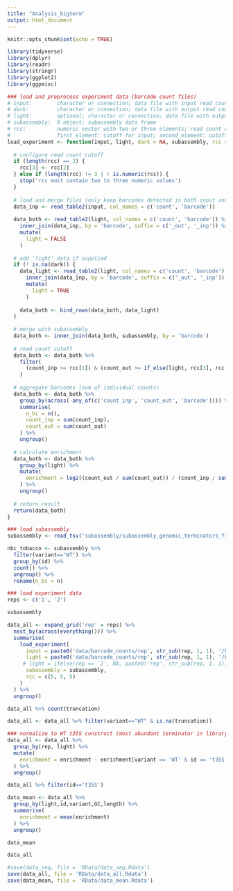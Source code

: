 ```yaml
---
title: "Analysis_bigterm"
output: html_document
---
```


```r
knitr::opts_chunk$set(echo = TRUE)
```

```r
library(tidyverse)
library(dplyr)
library(readr)
library(stringr)
library(ggplot2)
library(ggpmisc)
```

```r
### load and preprocess experiment data (barcode count files)
# input:        character or connection; data file with input read counts
# dark:         character or connection; data file with output read counts from dark condition
# light:        optional; character or connection; data file with output read counts from light condition (only available for tobacco leaf system)
# subassembly:  R object; subassembly data frame
# rcc:          numeric vector with two or three elements; read count cutoffs to be applied to the input and output;
#               first element: cutoff for input; second element: cutoff for output 'dark'; third element: cutoff for output 'light' (uses second element if no third element given)
load_experiment <- function(input, light, dark = NA, subassembly, rcc = c(1, 1, 1)) {
  
  # configure read count cutoff
  if (length(rcc) == 2) {
    rcc[3] <- rcc[2]
  } else if (length(rcc) != 3 | ! is.numeric(rcc)) {
    stop('rcc must contain two to three numeric values')
  }
  
  # load and merge files (only keep barcodes detected in both input and output)
  data_inp <- read_table2(input, col_names = c('count', 'barcode'))
  
  data_both <- read_table2(light, col_names = c('count', 'barcode')) %>%
    inner_join(data_inp, by = 'barcode', suffix = c('_out', '_inp')) %>%
    mutate(
      light = FALSE
    )
  
  # add 'light' data if supplied
  if (! is.na(dark)) {
    data_light <- read_table2(light, col_names = c('count', 'barcode')) %>%
      inner_join(data_inp, by = 'barcode', suffix = c('_out', '_inp')) %>%
      mutate(
        light = TRUE
      )
    
    data_both <- bind_rows(data_both, data_light)
  }
  
  # merge with subassembly
  data_both <- inner_join(data_both, subassembly, by = 'barcode')
  
  # read count cutoff
  data_both <- data_both %>%
    filter(
      (count_inp >= rcc[1]) & (count_out >= if_else(light, rcc[3], rcc[2]))
    )
  
  # aggregate barcodes (sum of individual counts)
  data_both <- data_both %>%
    group_by(across(-any_of(c('count_inp', 'count_out', 'barcode')))) %>%
    summarise(
      n_bc = n(),
      count_inp = sum(count_inp),
      count_out = sum(count_out)
    ) %>%
    ungroup()
  
  # calculate enrichment
  data_both <- data_both %>%
    group_by(light) %>%
    mutate(
      enrichment = log2((count_out / sum(count_out)) / (count_inp / sum(count_inp)))
    ) %>%
    ungroup()
  
  # return result
  return(data_both)
}
```

```r
### load subassembly
subassembly <- read_tsv('subassembly/subassembly_genomic_terminators_filtered.tsv.gz') 
```

```r
nbc_tobacco <- subassembly %>%
  filter(variant=="WT") %>% 
  group_by(id) %>%
  count() %>%
  ungroup() %>%
  rename(n_bc = n)
```




```r
### load experiment data
reps <- c('1', '2')
```


```r
subassembly
```

```r
data_all <- expand_grid('rep' = reps) %>%
  nest_by(across(everything())) %>%
  summarise(
    load_experiment(
      input = paste0('data/barcode_counts/rep', str_sub(rep, 1, 1), '/barcode_pPSt_35Senh-35Spr-GFP-term_', as.roman(str_sub(rep, 1, 1)), '_input.count.gz'),
      light = paste0('data/barcode_counts/rep', str_sub(rep, 1, 1), '/barcode_pPSt_35Senh-35Spr-GFP-term_', as.roman(str_sub(rep, 1, 1)), if_else(nchar(rep) > 1, str_sub(rep, 2), ''), '_Light.count.gz'),
     # light = ifelse(rep == '2', NA, paste0('rep', str_sub(rep, 1, 1), '/barcode_pPSt_enh-35Spr-eGFP-term_', as.roman(str_sub(rep, 1, 1)), if_else(nchar(rep) > 1, str_sub(rep, 2), ''), '_light.count.gz')),
      subassembly = subassembly,
      rcc = c(5, 5, 5)
    )
  ) %>%
  ungroup()
```

```r
data_all %>% count(truncation)
```

```r
data_all <- data_all %>% filter(variant=="WT" & is.na(truncation))
```


```r
### normalize to WT t35S construct (most abundant terminator in library)
data_all <- data_all %>%
  group_by(rep, light) %>%
  mutate(
    enrichment = enrichment - enrichment[variant == 'WT' & id == 't35S']
  ) %>%
  ungroup()
```

```r
data_all %>% filter(id=='t35S')
```


```r
data_mean <- data_all %>%
  group_by(light,id,variant,GC,length) %>%
  summarise(
    enrichment = mean(enrichment)
  ) %>%
  ungroup()
```

```r
data_mean
```

```r
data_all
```


```r
#save(data_seq, file = 'RData/data_seq.Rdata')
save(data_all, file = 'RData/data_all.Rdata')
save(data_mean, file = 'RData/data_mean.Rdata')
```






